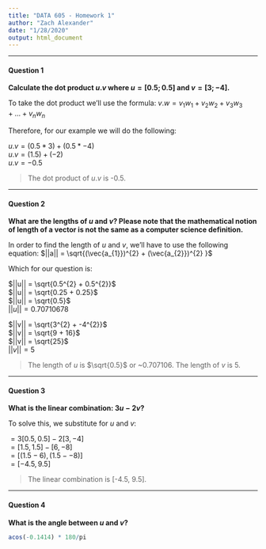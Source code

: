 ```yaml
---
title: "DATA 605 - Homework 1"
author: "Zach Alexander"
date: "1/28/2020"
output: html_document
---
```


***

#### Question 1

**Calculate the dot product $u.v$ where $u = [0.5; 0.5]$ and $v = [3; -4]$.**  

To take the dot product we'll use the formula: $v.w = v_{1}w_{1} + v_{2}w_{2} + v_{3}w_{3} + ... + v_{n}w_{n}$  

Therefore, for our example we will do the following:  

$u.v = (0.5 * 3) + (0.5 * -4)$  
$u.v = (1.5) + (-2)$  
$u.v = -0.5$  

> The dot product of $u.v$ is -0.5.  

***

#### Question 2

**What are the lengths of $u$ and $v$? Please note that the mathematical notion of length of a vector is not the same as a computer science definition.**  

In order to find the length of $u$ and $v$, we'll have to use the following equation: $||a|| = \sqrt{(\vec{a_{1}})^{2} + (\vec{a_{2}})^{2} }$  

Which for our question is:  

$||u|| = \sqrt{0.5^{2} + 0.5^{2}}$  
$||u|| = \sqrt{0.25 + 0.25}$  
$||u|| = \sqrt{0.5}$  
$||u|| = 0.70710678$  

$||v|| = \sqrt{3^{2} + -4^{2}}$  
$||v|| = \sqrt{9 + 16}$  
$||v|| = \sqrt{25}$  
$||v|| = 5$  

> The length of $u$ is $\sqrt{0.5}$ or ~0.707106. The length of $v$ is 5. 

***

#### Question 3

**What is the linear combination: $3u - 2v$?**  

To solve this, we substitute for $u$ and $v$:  

$=3[0.5, 0.5] - 2[3, -4]$  
$=[1.5, 1.5] - [6, -8]$  
$=[(1.5 - 6), (1.5 - -8)]$  
$=[-4.5, 9.5]$  

> The linear combination is [-4.5, 9.5].  

***

#### Question 4

**What is the angle between $u$ and $v$?**  

```r
acos(-0.1414) * 180/pi
```







